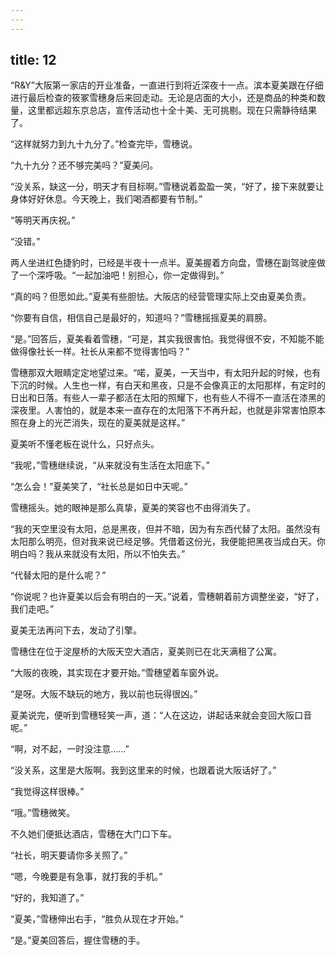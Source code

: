 ```yaml
---
---
---
```

title: 12
---



“R&Y”大阪第一家店的开业准备，一直进行到将近深夜十一点。滨本夏美跟在仔细进行最后检查的筱冢雪穗身后来回走动。无论是店面的大小，还是商品的种类和数量，这里都远超东京总店，宣传活动也十全十美、无可挑剔。现在只需静待结果了。

“这样就努力到九十九分了。”检查完毕，雪穗说。

“九十九分？还不够完美吗？”夏美问。

“没关系，缺这一分，明天才有目标啊。”雪穗说着盈盈一笑，“好了，接下来就要让身体好好休息。今天晚上，我们喝酒都要有节制。”

“等明天再庆祝。”

“没错。”

两人坐进红色捷豹时，已经是半夜十一点半。夏美握着方向盘，雪穗在副驾驶座做了一个深呼吸。“一起加油吧！别担心，你一定做得到。”

“真的吗？但愿如此。”夏美有些胆怯。大阪店的经营管理实际上交由夏美负责。

“你要有自信，相信自己是最好的，知道吗？”雪穗摇摇夏美的肩膀。

“是。”回答后，夏美看着雪穗，“可是，其实我很害怕。我觉得很不安，不知能不能做得像社长一样。社长从来都不觉得害怕吗？”

雪穗那双大眼睛定定地望过来。“喏，夏美，一天当中，有太阳升起的时候，也有下沉的时候。人生也一样，有白天和黑夜，只是不会像真正的太阳那样，有定时的日出和日落。有些人一辈子都活在太阳的照耀下，也有些人不得不一直活在漆黑的深夜里。人害怕的，就是本来一直存在的太阳落下不再升起，也就是非常害怕原本照在身上的光芒消失，现在的夏美就是这样。”

夏美听不懂老板在说什么，只好点头。

“我呢，”雪穗继续说，“从来就没有生活在太阳底下。”

“怎么会！”夏美笑了，“社长总是如日中天呢。”

雪穗摇头。她的眼神是那么真挚，夏美的笑容也不由得消失了。

“我的天空里没有太阳，总是黑夜，但并不暗，因为有东西代替了太阳。虽然没有太阳那么明亮，但对我来说已经足够。凭借着这份光，我便能把黑夜当成白天。你明白吗？我从来就没有太阳，所以不怕失去。”

“代替太阳的是什么呢？”

“你说呢？也许夏美以后会有明白的一天。”说着，雪穗朝着前方调整坐姿，“好了，我们走吧。”

夏美无法再问下去，发动了引擎。

雪穗住在位于淀屋桥的大阪天空大酒店，夏美则已在北天满租了公寓。

“大阪的夜晚，其实现在才要开始。”雪穗望着车窗外说。

“是呀。大阪不缺玩的地方，我以前也玩得很凶。”

夏美说完，便听到雪穗轻笑一声，道：“人在这边，讲起话来就会变回大阪口音呢。”

“啊，对不起，一时没注意……”

“没关系，这里是大阪啊。我到这里来的时候，也跟着说大阪话好了。”

“我觉得这样很棒。”

“哦。”雪穗微笑。

不久她们便抵达酒店，雪穗在大门口下车。

“社长，明天要请你多关照了。”

“嗯，今晚要是有急事，就打我的手机。”

“好的，我知道了。”

“夏美，”雪穗伸出右手，“胜负从现在才开始。”

“是。”夏美回答后，握住雪穗的手。